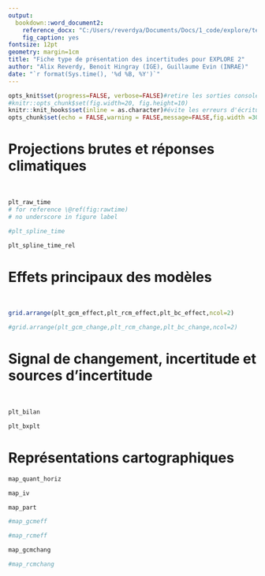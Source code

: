```yaml
---
output:
  bookdown::word_document2:
    reference_docx: "C:/Users/reverdya/Documents/Docs/1_code/explore/template_word.docx"
    fig_caption: yes
fontsize: 12pt
geometry: margin=1cm
title: "Fiche type de présentation des incertitudes pour EXPLORE 2"
author: "Alix Reverdy, Benoit Hingray (IGE), Guillaume Evin (INRAE)"
date: "`r format(Sys.time(), '%d %B, %Y')`"
---
```


```r
opts_knit$set(progress=FALSE, verbose=FALSE)#retire les sorties consoles
#knitr::opts_chunk$set(fig.width=20, fig.height=10) 
knitr::knit_hooks$set(inline = as.character)#évite les erreurs d'écriture des arrondis
opts_chunk$set(echo = FALSE,warning = FALSE,message=FALSE,fig.width =30/2.54,fig.height = 20/2.54)#in inches
```


<!-- Ce document a pour objectif d’illustrer par une série d’exemples les représentations graphiques produites en sortie de l’analyse de la partition d’incertitude entre les différentes chaînes de modélisation. Il a aussi pour but de nourrir la discussion sur les choix graphiques et la compréhension des concepts illustrés sur les figures proposées. Les données utilisées ne doivent pas être interprétées en tant que telles, car elles sont issues d’un **sous-ensemble arbitraire des chaînes de modélisation d’EXPLORE 2 et encore soumises à des modifications futures**. -->

<!-- Le module annuel d’un bassin versant sera utilisé à titre illustratif, mais les représentations proposées sont valables pour d’autres séries temporelles d’indicateurs hydrologiques. De même, on a choisi ici le bassin de la Seine à Poses, mais les représentations graphiques sont transférables à un autre exutoire. -->

<!-- Les analyses (estimation de la moyenne d’ensemble, des effets principaux pour les différents modèles et scénarios et des différentes sources d’incertitudes) sont obtenues avec la méthode QUALYPSO. La méthode permet en particulier de traiter les ensembles de projections incomplets (avec des combinaisons de modèles et expériences manquantes). Elle produit une estimation de la moyenne d’ensemble et des incertitudes proches de celles qui auraient été obtenues avec un ensemble complet. -->

<!-- Les changements décrits sont des changements relatifs du module annuel de débit par rapport à la période de référence 1975-2005 (centrée sur 1990) . -->





\newpage

# Projections brutes et réponses climatiques

<br>

```r

plt_raw_time
# for reference \@ref(fig:rawtime)
# no underscore in figure label
```

<!-- Chaque panel montre les chroniques pour un modèle GCM et un ou plusieurs modèles RCMs du module annuel de débit de la Seine à Poses. On peut noter l’importante variabilité interannuelle à décennale (variabilité interne) qui “bruite” les tendances. Le module annuel de la Seine à Poses projeté avec le GCM HadGEM2-ES, le RCM REMO et le modèle hydrologique SIM2 pour l’année 2092 s’élève à 1300 m3/s. -->

<!-- **Eclairages :** -->

<!-- 1. Quelque soit la chaîne de simulation, la variabilité temporelle des projections est importante. Pour le cas présent des projections de débit, elle “bruite” de façon importantes les tendances au changement: le module annuel projeté avec la chaîne HadGEM2-ES/REMO/SIM2 à tendance à augmenter sur le siècle mais les fluctuations interannuelles importantes conduisent à des valeurs pour certaines années qui peuvent être moins fortes que celles de la période actuelle. -->

<!-- 2. Les différentes projections obtenues pour un même GCM présentent des chronologies (fluctuations) similaires, ce qui est attendu car les RCMs sont forcés par la même chronologie des conditions atmosphériques “grande échelle”. -->


```r

#plt_spline_time

```

<!-- **A noter :** -->

<!-- 1. La réponse climatique d’une chaîne de simulation pour une période future donnée est la réponse moyenne attendue du système considéré pour cette chaîne aux forçages climatiques (par ex. les gaz à effet de serre). C’est la partie basse fréquence de la chronique des projections brutes. Elle présente donc une évolution lente. -->

<!-- 2. L’écart des projections brutes à la réponse climatique résulte de la variabilité inter-annuelle et des variabilités à plus basse fréquence du système climatique (variabilité interne). Ici, la réponse climatique de chaque chaîne de simulation est extraite des projections brutes à l’aide d’un modèle de spline (c’est donc une réponse climatique estimée). Ces réponses climatiques sont aussi calculées pour les RCP 2.6 et 4.5 (non illustré). -->


<!-- **Eclairages :** -->

<!-- 1. La réponse climatique de la chaîne de modélisation MPI-ESM-LR/REMO présente une tendance à la hausse sur tout le siècle, passant de 500 m3/s en 1990 à plus de 600 m3/s à l'horizon 2100. -->

<!-- 2. Les projections brutes présentent autour de la réponse climatique estimée des fluctuations interannuelles et basses fréquences importantes qui alternativement réduisent cette tendance à la hausse (période 2020-2030 puis 2050-2070) ou l’accentuent (période 2070-2080 puis 2090-2100) pour MPI-ESM-LR/REMO. Ces fluctuations sont dues à la variabilité interne du climat. -->

<!-- 3. Une autre expérience climatique avec cette même chaîne de modélisation aurait produit une réponse climatique similaire, mais aurait produit une chronologie des fluctuations très différente. -->

<!-- 4. Il est donc fondamental de séparer ces 2 composantes (signal / fluctuations) pour avoir une estimation robuste des changements à attendre pour la chaîne considérée.  -->


```r

plt_spline_time_rel

```

<!-- **A noter :** -->

<!-- L'utilisation du changement relatif, permet d'obtenir des réponses en changement climatique du module annuel du débit et de pouvoir inter-comparer des bassins avec un débit initial différent. Cette réponse relative est calculée par rapport à la référence de réponse climatique de 1990 (année centrale de la période de référence 1975-2005), extraite de l'estimation par le modèle spline illustrée en Figure \@ref(fig:splinetime). -->


<!-- **Eclairages :** -->

<!-- Ainsi, le changement relatif du module annuel de débit en 2100 par rapport à 1990 est de l'ordre de 25% en réponse climatique, avec des variations du signal brut entre -50 et +100% sur le 21e siècle. -->






\newpage

# Effets principaux des modèles

<br>


```r

grid.arrange(plt_gcm_effect,plt_rcm_effect,plt_bc_effect,ncol=2)

```


<!-- **A noter : ** -->

<!-- 1. L’effet principal d’un modèle donné est la différence entre la réponse moyenne en changement que ce modèle induit par rapport à la réponse moyenne en changement obtenue pour l’ensemble des chaînes de modélisation.  -->

<!-- 2. La somme des effets principaux pour les différents modèles d’un type donné est donc toujours nulle (e.g. la somme des effets principaux obtenus pour les 9 GCMs considérés dans l'ensemble complet EXPLORE 2 sera nulle; la somme des effets principaux des 7 MHs sera nulle, etc…).  -->

<!-- 3. Quel que soit le modèle, son effet principal pour la période de référence (1990) est nul par construction (car la réponse en changement est nulle pour toutes les chaînes de modélisation).  -->

<!-- 4. La réponse en changement d’une chaine de modélisation donnée peut être estimée par la somme de la réponse en changement moyen de l’ensemble complet et des effets principaux de tous les modèles particuliers utilisés pour cette chaîne (e.g. changement moyen + effet IPSL + effet REMO + effet ADAMONT + effet Mordor). -->

<!-- 5. La connaissance des effets principaux des différents modèles permet d’identifier les modèles proches de la moyenne d’ensemble ainsi que les modèles les plus “déviants” et permet éventuellement par la suite d’orienter le choix de chaînes de modélisation spécifiques pour l’étude d’impacts. -->

<!-- **Eclairages :** -->

<!-- 1. Effets principaux des GCMs : A l’horizon 2050 le modèle de l’IPSL a un effet principal d’environ 9%, cela veut dire que les chaînes contenant ce modèle présenteront en moyenne une valeur de changement relatif du module annuel de 9% de plus que la moyenne d’ensemble. A l’inverse, le modèle EC-EARTH a tendance à produire des modules annuels de débit plus faibles que la moyenne dans le futur et le modèle du CNRM est toujours très proche de la moyenne d’ensemble. Une valeur négative d’effet principal ne correspond pas forcément à une baisse de l’indicateur, dans le cas où le changement moyen de l’ensemble est fortement positif. -->

<!-- 2. Effets principaux des RCMs: la réponse en changement de WRF est 40% au-dessus de la réponse en changement moyenne de l’ensemble; la réponse en changement de ALADIN est 20% en-dessous de la réponse en changement moyenne de l’ensemble à l'horizon 2100. -->

```r

#grid.arrange(plt_gcm_change,plt_rcm_change,plt_bc_change,ncol=2)

```

<!-- **A noter : ** -->

<!-- On représente ici non pas les effets principaux, mais le changement relatif moyen de chaque modèle. Soit la somme de son effet principal et du changement moyen de l'ensemble inter-modèles. -->

<!-- **Eclairages :** -->

<!-- A l’horizon 2050 le modèle de l’IPSL a un changement moyen d'environ +20%, alors que EC-EARTH montre un changement moyen de seulement 3%. On note bien que malgré un effet principal négatif (Figure \@ref(fig:eff)) EC-EARTH montre un changement moyen positif. Il produit des changements plus faibles que la moyenne d'ensemble, mais néanmoins positifs. -->






\newpage

# Signal de changement, incertitude et sources d'incertitude

<br>

```r

plt_bilan

```

```r

plt_bxplt

```


\newpage

# Représentations cartographiques

```r

map_quant_horiz

```


<!-- **Eclairages : ** -->

<!-- On observe une variation spatiale assez importante du signal de changement relatif du module annuel à l'échelle du territoire, avec des valeurs moyennes comprises entre environ entre -30% et +50% suivant la région, mais des transitions spatiales assez régulières. L'intervalle de confiance produit des valeurs d'environ -50% au Sud jusqu'à +100% au Nord en 2085. Plus l'horizon temporel est distant, plus le changement (positif ou négatif) est marqué et l'incertitude est grande. -->


```r

map_iv

```


```r

map_part

```

<!-- **Eclairages : ** -->

<!-- 1. La figure précédente montrait l'incertitude sur le signal de réponse au changement climatique, sans prise en compte de la variabilité interne du système climatique. Pour référence l'incertitude (écart-type) de cette variabilité est donné ici, afin de mettre en perspective signaux de changements et variabilité interne. -->

<!-- 2. Cette incertitude est comprise entre 30 et 80% environ, avec un maximum sur le pourtour Méditerranéen. -->



```r

#map_gcmeff

```

<!-- **Eclairages : ** -->

<!-- 1. On représente cette fois les effets principaux de chaque GCM. Il est ainsi possible de voir que le modèle du CNRM a un effet principal très faible (sauf sur les Pyrénées) et produit donc des valeurs de module annuel très proches de la moyenne d'ensemble multi-modèles. A l'inverse, EC-EARTH produit des valeurs plus faibles que la moyenne dans le Nord. La dispersion des GCMs est très peu marquée sur un bande Nord-Ouest à Sud-Est où tous les GCMs ont des effets principaux très faibles. -->

<!-- 2. En chaque point la somme des effets est nulle par hypothèse de construction. -->


```r

#map_rcmeff

```


<!-- **Eclairages : ** -->

<!-- On représente cette fois les effets principaux de chaque RCM. Le résultat marquant ici est une illustration de l'utilité d'étudier les effets principaux. On peut voir qu'avec notre sous-ensemble arbitraire d'EXPLORE 2 le RCM WRF381P a un effet principal particulièrement marqué sur le bassin Parisien. Il produit donc des modules annuels de débit environ 40% plus élevés que la moyenne d'ensemble. On a donc pu mettre en évidence (pour cet exemple arbitraire) un maillon de la chaîne de modélisation particulièrement intéressant à étudier en détail si l'intérêt de l'utilisateur se porte sur les fortes augmentations ou à retirer si ce dernier se porte sur des scénarios plus médians. -->

```r

map_gcmchang

```

<!-- **Eclairages : ** -->

<!-- 1. La représentation des effets principaux a l'avantage d'isoler facilement les modèles les plus divergents, mais peut être trompeuse, ne prenant pas en compte le signe du changement moyen. On a donc représenté ici le changement moyen de chaque GCM. -->

<!-- 2. Cette figure permet de mettre en évidence que si le changement moyen produit par EC-EARTH est assez faible et continu sur toute la France, il existe un fort contraste Nord-Sud sur les changements relatifs prédits par le modèle de l'IPSL, avec une diminution dans la zone Pyrénéenne et une augmentation dans le Nord. -->


```r

#map_rcmchang

```

<!-- **Eclairages : ** -->

<!-- On retrouve le changement positif marqué de WRF381P. Mais cette nouvelle représentation permet d'illustrer que même si les autres modèles présentent des effets principaux relativement négatifs, le changement associé peut être positif (RACMO22E dans le Nord par exemple). -->